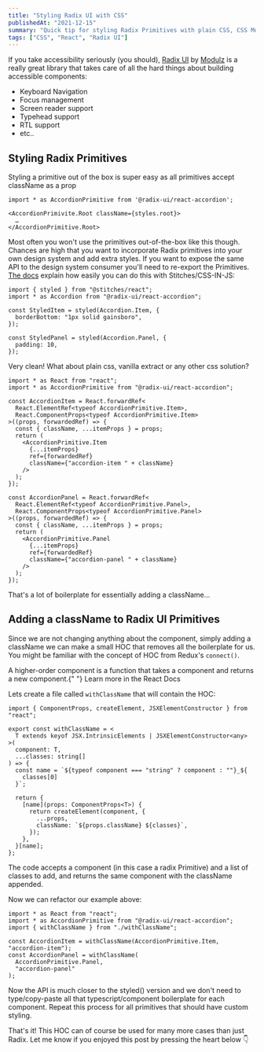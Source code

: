 ```yaml
---
title: "Styling Radix UI with CSS"
publishedAt: "2021-12-15"
summary: "Quick tip for styling Radix Primitives with plain CSS, CSS Modules, Vanilla Extract and more."
tags: ["CSS", "React", "Radix UI"]
---
```


If you take accessibility seriously (you should), [Radix UI](https://www.radix-ui.com) by [Modulz](https://modulz.app) is a really great library that takes care of all the hard things about building accessible components:

- Keyboard Navigation
- Focus management
- Screen reader support
- Typehead support
- RTL support
- etc..

## Styling Radix Primitives

Styling a primitive out of the box is super easy as all primitives accept className as a prop

```tsx
import * as AccordionPrimitive from '@radix-ui/react-accordion';

<AccordionPrimivite.Root className={styles.root}>
  …
</AccordionPrimitive.Root>
```

Most often you won't use the primitives out-of-the-box like this though. Chances are high that you want to incorporate Radix primitives into your own design system and add extra styles. If you want to expose the same API to the design system consumer you'll need to re-export the Primitives. [The docs](https://www.radix-ui.com/docs/primitives/overview/styling) explain how easily you can do this with Stitches/CSS-IN-JS:

```tsx
import { styled } from "@stitches/react";
import * as Accordion from "@radix-ui/react-accordion";

const StyledItem = styled(Accordion.Item, {
  borderBottom: "1px solid gainsboro",
});

const StyledPanel = styled(Accordion.Panel, {
  padding: 10,
});
```

Very clean! What about plain css, vanilla extract or any other css solution?

```tsx
import * as React from "react";
import * as AccordionPrimitive from "@radix-ui/react-accordion";

const AccordionItem = React.forwardRef<
  React.ElementRef<typeof AccordionPrimitive.Item>,
  React.ComponentProps<typeof AccordionPrimitive.Item>
>((props, forwardedRef) => {
  const { className, ...itemProps } = props;
  return (
    <AccordionPrimitive.Item
      {...itemProps}
      ref={forwardedRef}
      className={"accordion-item " + className}
    />
  );
});

const AccordionPanel = React.forwardRef<
  React.ElementRef<typeof AccordionPrimitive.Panel>,
  React.ComponentProps<typeof AccordionPrimitive.Panel>
>((props, forwardedRef) => {
  const { className, ...itemProps } = props;
  return (
    <AccordionPrimitive.Panel
      {...itemProps}
      ref={forwardedRef}
      className={"accordion-panel " + className}
    />
  );
});
```

That's a lot of boilerplate for essentially adding a className…

## Adding a className to Radix UI Primitives

Since we are not changing anything about the component, simply adding a className we can make a small HOC that removes all the boilerplate for us. You might be familiar with the concept of HOC from Redux's `connect()`.

<Alert>
  A higher-order component is a function that takes a component and returns a
  new component.{" "}
  <Link href="https://reactjs.org/docs/higher-order-components.html">
    Learn more in the React Docs
  </Link>
</Alert>

Lets create a file called `withClassName` that will contain the HOC:

```tsx
import { ComponentProps, createElement, JSXElementConstructor } from "react";

export const withClassName = <
  T extends keyof JSX.IntrinsicElements | JSXElementConstructor<any>
>(
  component: T,
  ...classes: string[]
) => {
  const name = `${typeof component === "string" ? component : ""}_${
    classes[0]
  }`;

  return {
    [name](props: ComponentProps<T>) {
      return createElement(component, {
        ...props,
        className: `${props.className} ${classes}`,
      });
    },
  }[name];
};
```

The code accepts a component (in this case a radix Primitive) and a list of classes to add, and returns the same component with the className appended.

Now we can refactor our example above:

```tsx {3-6}
import * as React from "react";
import * as AccordionPrimitive from "@radix-ui/react-accordion";
import { withClassName } from "./withClassName";

const AccordionItem = withClassName(AccordionPrimitive.Item, "accordion-item");
const AccordionPanel = withClassName(
  AccordionPrimitive.Panel,
  "accordion-panel"
);
```

Now the API is much closer to the styled() version and we don't need to type/copy-paste all that typescript/component boilerplate for each component. Repeat this process for all primitives that should have custom styling.

That's it! This HOC can of course be used for many more cases than just Radix. Let me know if you enjoyed this post by pressing the heart below 👇
